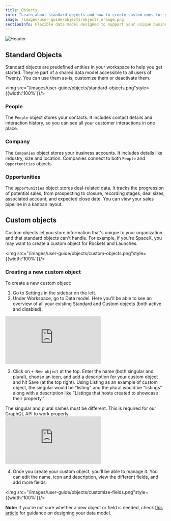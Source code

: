 ```yaml
---
title: Objects
info: "Learn about standard objects and how to create custom ones for your business needs."
image: /images/user-guide/objects/objects_orange.png
sectionInfo: Flexible data model designed to support your unique business processes
---
```

<Frame>
  <img src="/images/user-guide/objects/objects_orange.png" alt="Header" />
</Frame>

## Standard Objects

Standard objects are predefined entities in your workspace to help you get started. They're part of a shared data model accessible to all users of Twenty. You can use them as-is, customize them or deactivate them.

<img src="/images/user-guide/objects/standard-objects.png"style={{width:'100%'}}/>

### People

The `People` object stores your contacts. It includes contact details and interaction history, so you can see all your customer interactions in one place.

### Company

The `Companies` object stores your business accounts. It includes details like industry, size and location. Companies connect to both `People` and `Opportunities` objects.

### Opportunities

The `Opportunities` object stores deal-related data. It tracks the progression of potential sales, from prospecting to closure, recording stages, deal sizes, associated account, and expected close date. You can view your sales pipeline in a kanban layout.

## Custom objects

Custom objects let you store information that's unique to your organization and that standard objects can't handle. For example, if you're SpaceX, you may want to create a custom object for Rockets and Launches.

<img src="/images/user-guide/objects/custom-objects.png"style={{width:'100%'}}/>

### Creating a new custom object

To create a new custom object:

1. Go to Settings in the sidebar on the left.
2. Under Workspace, go to Data model. Here you'll be able to see an overview of all your existing Standard and Custom objects (both active and disabled).


<div style={{padding:'71.24% 0 0 0', position:'relative', margin: '32px 0px 0px'}}>
  <iframe
    src="https://player.vimeo.com/video/926288174?autoplay=1&loop=1&autopause=0&background=1&amp;app_id=58479"
    frameBorder="0"
    allow="autoplay; fullscreen; picture-in-picture; clipboard-write"
    style={{
      position:'absolute',
      top:0,
      left:0,
      width:'100%',
      height:'100%',
      borderRadius: '16px',
      border:'2px solid black'
    }}
    title="Export data"
  ></iframe>
</div>
<script src="https://player.vimeo.com/api/player.js"></script>

3. Click on `+ New object` at the top. Enter the name (both singular and plural), choose an icon, and add a description for your custom object and hit Save (at the top right). Using Listing as an example of custom object, the singular would be "listing" and the plural would be "listings" along with a description like "Listings that hosts created to showcase their property."

<Warning>
The singular and plural names must be different. This is required for our GraphQL API to work properly.
</Warning>

<div style={{padding:'71.24% 0 0 0', position:'relative', margin: '32px 0px 0px'}}>
  <iframe
    src="https://player.vimeo.com/video/926293493?autoplay=1&loop=1&autopause=0&background=1&amp;app_id=58479"
    frameBorder="0"
    allow="autoplay; fullscreen; picture-in-picture; clipboard-write"
    style={{
      position:'absolute',
      top:0,
      left:0,
      width:'100%',
      height:'100%',
      borderRadius: '16px',
      border:'2px solid black'
    }}
    title="Export data"
  ></iframe>
</div>
<script src="https://player.vimeo.com/api/player.js"></script>

4. Once you create your custom object, you'll be able to manage it. You can edit the name, icon and description, view the different fields, and add more fields.

<img src="/images/user-guide/objects/customize-fields.png"style={{width:'100%'}}/>

**Note:** If you're not sure whether a new object or field is needed, check [this article](/user-guide/data-model/customize-your-data-model) for guidance on designing your data model.


